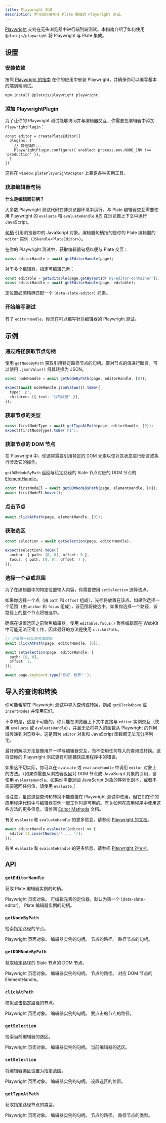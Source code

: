 ```yaml
---
title: Playwright 测试
description: 学习如何编写与 Plate 集成的 Playwright 测试。
---
```


[Playwright](https://playwright.dev/) 支持在无头浏览器中进行端到端测试。本指南介绍了如何使用 `@platejs/playwright` 将 Playwright 与 Plate 集成。

## 设置

<Steps>

### 安装依赖

按照 [Playwright 的指南](https://playwright.dev/docs/intro) 在你的应用中安装 Playwright，并确保你可以编写基本的端到端测试。

```bash
npm install @platejs/playwright playwright
```

### 添加 PlaywrightPlugin

为了让你的 Playwright 测试能够访问并与编辑器交互，你需要在编辑器中添加 `PlaywrightPlugin`：

```tsx
const editor = createPlateEditor({
  plugins: [
    // 其他插件...
    PlaywrightPlugin.configure({ enabled: process.env.NODE_ENV !== 'production' }),
  ]
})
```

这将在 `window.platePlaywrightAdapter` 上暴露各种实用工具。

### 获取编辑器句柄

<Callout>

**什么是编辑器句柄？**

大多数 Playwright 测试代码在非浏览器环境中运行。与 Plate 编辑器交互需要使用 Playwright 的 `evaluate` 和 `evaluateHandle` [API](https://playwright.dev/docs/evaluating) 在浏览器上下文中运行 JavaScript。

[句柄](https://playwright.dev/docs/handles) 引用浏览器中的 JavaScript 对象。编辑器句柄指的是你的 Plate 编辑器的 `editor` 实例（`JSHandle<PlateEditor>`）。

</Callout>

在你的 Playwright 测试中，获取编辑器句柄以便与 Plate 交互：

```ts
const editorHandle = await getEditorHandle(page);
```

对于多个编辑器，指定可编辑元素：

```ts
const editable = getEditable(page.getByTestId('my-editor-container'));
const editorHandle = await getEditorHandle(page, editable);
```

定位器必须精确匹配一个 `[data-slate-editor]` 元素。

### 开始编写测试

有了 `editorHandle`，你现在可以编写针对编辑器的 Playwright 测试。

</Steps>

## 示例

### 通过路径获取节点句柄

使用 `getNodeByPath` 获取引用特定路径节点的句柄。要对节点的值进行断言，可以使用 `.jsonValue()` 将其转换为 JSON。

```ts
const nodeHandle = await getNodeByPath(page, editorHandle, [0]);

expect(await nodeHandle.jsonValue()).toBe({
  type: 'p',
  children: [{ text: '我的段落' }],
});
```

### 获取节点的类型

```ts
const firstNodeType = await getTypeAtPath(page, editorHandle, [0]);
expect(firstNodeType).toBe('h1');
```

### 获取节点的 DOM 节点

在 Playwright 中，你通常需要引用特定的 DOM 元素以便对其状态进行断言或执行涉及它的操作。

`getDOMNodeByPath` 返回与给定路径的 Slate 节点对应的 DOM 节点的 [ElementHandle](https://playwright.dev/docs/api/class-elementhandle)。

```ts
const firstNodeEl = await getDOMNodeByPath(page, elementHandle, [0]);
await firstNodeEl.hover();
```

### 点击节点

```ts
await clickAtPath(page, elementHandle, [0]);
```

### 获取选区

```ts
const selection = await getSelection(page, editorHandle);

expect(selection).toBe({
  anchor: { path: [0, 0], offset: 0 },
  focus: { path: [0, 0], offset: 7 },
});
```

### 选择一个点或范围

为了在编辑器中的特定位置输入内容，你需要使用 `setSelection` 选择该点。

如果你选择一个点（由 `path` 和 `offset` 组成），光标将放置在该点。如果你选择一个范围（由 `anchor` 和 `focus` 组成），该范围将被选中。如果你选择一个路径，该路径上的整个节点将被选中。

确保在设置选区之前聚焦编辑器。使用 `editable.focus()` 聚焦编辑器在 WebKit 中可能无法正常工作，因此最好的方法是使用 `clickAtPath`。

```ts
// 点击第一段以聚焦编辑器
await clickAtPath(page, editorHandle, [0]);

await setSelection(page, editorHandle, {
  path: [0, 0],
  offset: 2,
});

await page.keyboard.type('你好，世界！');
```

## 导入的查询和转换

你可能希望在 Playwright 测试中导入查询或转换，例如 `getBlockAbove` 或 `insertNodes` 并使用它们。

不幸的是，这是不可能的。你只能在浏览器上下文中直接与 `editor` 实例交互（使用 `evaluate` 或 `evaluateHandle`），并且无法将导入的函数从 Playwright 的作用域传递到浏览器中。这是因为 `editor` 对象和 JavaScript 函数都无法充分序列化。

最好的解决方法是像用户一样与编辑器交互，而不使用任何导入的查询或转换。这将使你的 Playwright 测试更有可能捕获应用程序中的错误。

如果这不切实际，你可以在 `evaluate` 或 `evaluateHandle` 中调用 `editor` 对象上的方法。（如果你需要从浏览器返回对 DOM 节点或 JavaScript 对象的引用，请使用 `evaluateHandle`。如果你需要返回 JavaScript 对象的序列化副本，或者不需要返回任何值，请使用 `evaluate`。）

请注意，虽然这些查询和转换不能直接在 Playwright 测试中使用，但它们在你的应用程序代码中与编辑器实例一起工作时是可用的。有关如何在应用程序中使用这些方法的更多信息，请参阅 [Editor Methods](/docs/editor-methods) 文档。

有关 `evaluate` 和 `evaluateHandle` 的更多信息，请参阅 [Playwright 的文档](https://playwright.dev/docs/evaluating)。

```ts
await editorHandle.evaluate((editor) => {
  editor.tf.insertNodes(/* ... */);
});
```

有关 `evaluate` 和 `evaluateHandle` 的更多信息，请参阅 [Playwright 的文档](https://playwright.dev/docs/evaluating)。

## API

### `getEditorHandle`

获取 Plate 编辑器实例的句柄。

<API name="getEditorHandle">
<APIParameters>
  <APIItem name="page" type="Page">
    Playwright 页面对象。
  </APIItem>
  <APIItem name="editable" type="Locator" optional>
    可编辑元素的定位器。默认为第一个 [data-slate-editor]。
  </APIItem>
</APIParameters>

<APIReturns type="EditorHandle">
  Plate 编辑器实例的句柄。
</APIReturns>
</API>

### `getNodeByPath`

检索指定路径的节点。

<API name="getNodeByPath">
<APIParameters>
  <APIItem name="page" type="Page">
    Playwright 页面对象。
  </APIItem>
  <APIItem name="editorHandle" type="EditorHandle">
    编辑器实例的句柄。
  </APIItem>
  <APIItem name="path" type="Path">
    节点的路径。
  </APIItem>
</APIParameters>

<APIReturns type="JSHandle<TNode>">
  路径节点的句柄。
</APIReturns>
</API>

### `getDOMNodeByPath`

获取给定路径的 Slate 节点的 DOM 节点。

<API name="getDOMNodeByPath">
<APIParameters>
  <APIItem name="page" type="Page">
    Playwright 页面对象。
  </APIItem>
  <APIItem name="editorHandle" type="EditorHandle">
    编辑器实例的句柄。
  </APIItem>
  <APIItem name="path" type="Path">
    节点的路径。
  </APIItem>
</APIParameters>

<APIReturns type="ElementHandle">
  对应 DOM 节点的 ElementHandle。
</APIReturns>
</API>

### `clickAtPath`

模拟点击指定路径的节点。

<API name="clickAtPath">
<APIParameters>
  <APIItem name="page" type="Page">
    Playwright 页面对象。
  </APIItem>
  <APIItem name="editorHandle" type="EditorHandle">
    编辑器实例的句柄。
  </APIItem>
  <APIItem name="path" type="Path">
    要点击的节点的路径。
  </APIItem>
</APIParameters>
</API>

### `getSelection`

检索当前编辑器的选区。

<API name="getSelection">
<APIParameters>
  <APIItem name="page" type="Page">
    Playwright 页面对象。
  </APIItem>
  <APIItem name="editorHandle" type="EditorHandle">
    编辑器实例的句柄。
  </APIItem>
</APIParameters>

<APIReturns type="Selection">
  当前编辑器的选区。
</APIReturns>
</API>

### `setSelection`

将编辑器选区设置为指定范围。

<API name="setSelection">
<APIParameters>
  <APIItem name="page" type="Page">
    Playwright 页面对象。
  </APIItem>
  <APIItem name="editorHandle" type="EditorHandle">
    编辑器实例的句柄。
  </APIItem>
  <APIItem name="at" type="Location">
    设置选区的位置。
  </APIItem>
</APIParameters>
</API>

### `getTypeAtPath`

获取指定路径节点的类型。

<API name="getTypeAtPath">
<APIParameters>
  <APIItem name="page" type="Page">
    Playwright 页面对象。
  </APIItem>
  <APIItem name="editorHandle" type="EditorHandle">
    编辑器实例的句柄。
  </APIItem>
  <APIItem name="path" type="Path">
    节点的路径。
  </APIItem>
</APIParameters>

<APIReturns type="string">
  路径节点的类型。
</APIReturns>
</API>